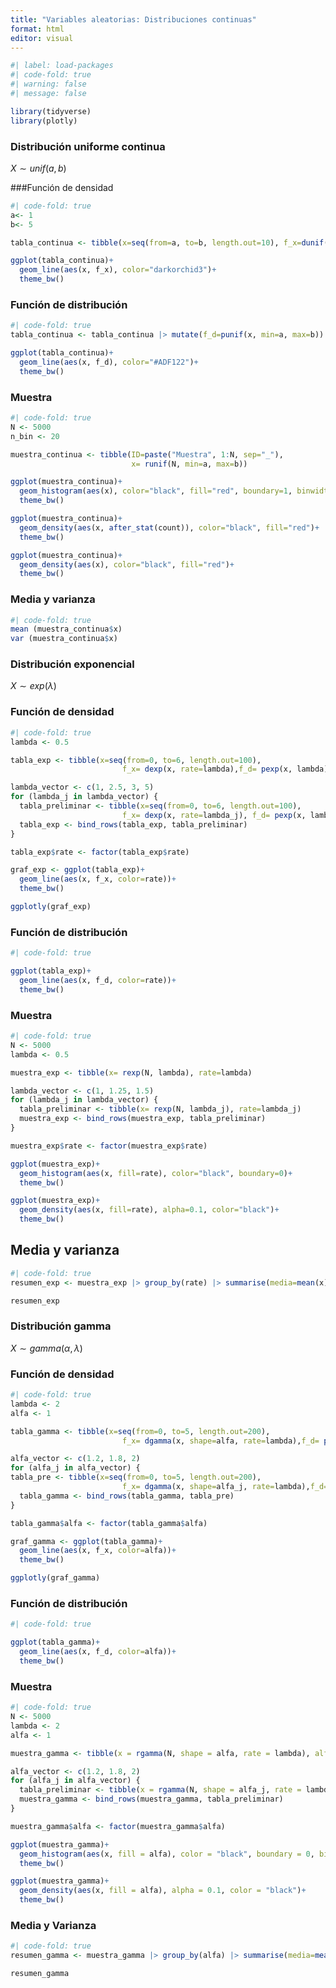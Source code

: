 ---
title: "Variables aleatorias: Distribuciones continuas"
format: html
editor: visual
---

```{r}
#| label: load-packages
#| code-fold: true
#| warning: false
#| message: false

library(tidyverse)
library(plotly)
```

### Distribución uniforme continua

$X\sim unif(a,b)$

###Función de densidad

```{r}
#| code-fold: true
a<- 1
b<- 5

tabla_continua <- tibble(x=seq(from=a, to=b, length.out=10), f_x=dunif(x, min=a, max=b))

ggplot(tabla_continua)+
  geom_line(aes(x, f_x), color="darkorchid3")+
  theme_bw()
```

### Función de distribución

```{r}
#| code-fold: true
tabla_continua <- tabla_continua |> mutate(f_d=punif(x, min=a, max=b))

ggplot(tabla_continua)+
  geom_line(aes(x, f_d), color="#ADF122")+
  theme_bw()
```

### Muestra

```{r}
#| code-fold: true
N <- 5000
n_bin <- 20

muestra_continua <- tibble(ID=paste("Muestra", 1:N, sep="_"),
                           x= runif(N, min=a, max=b))

ggplot(muestra_continua)+
  geom_histogram(aes(x), color="black", fill="red", boundary=1, binwidth = (b-a)/n_bin)+
  theme_bw()

ggplot(muestra_continua)+
  geom_density(aes(x, after_stat(count)), color="black", fill="red")+
  theme_bw()

ggplot(muestra_continua)+
  geom_density(aes(x), color="black", fill="red")+
  theme_bw()

```

### Media y varianza

```{r}
#| code-fold: true
mean (muestra_continua$x)
var (muestra_continua$x)
```

### Distribución exponencial

$X\sim exp(\lambda)$

### Función de densidad

```{r}
#| code-fold: true
lambda <- 0.5

tabla_exp <- tibble(x=seq(from=0, to=6, length.out=100),
                         f_x= dexp(x, rate=lambda),f_d= pexp(x, lambda), rate=lambda)

lambda_vector <- c(1, 2.5, 3, 5)
for (lambda_j in lambda_vector) {
  tabla_preliminar <- tibble(x=seq(from=0, to=6, length.out=100),
                         f_x= dexp(x, rate=lambda_j), f_d= pexp(x, lambda_j), rate=lambda_j)
  tabla_exp <- bind_rows(tabla_exp, tabla_preliminar)
}

tabla_exp$rate <- factor(tabla_exp$rate)

graf_exp <- ggplot(tabla_exp)+
  geom_line(aes(x, f_x, color=rate))+
  theme_bw()

ggplotly(graf_exp)

```

### Función de distribución

```{r}
#| code-fold: true

ggplot(tabla_exp)+
  geom_line(aes(x, f_d, color=rate))+
  theme_bw()

```

### Muestra

```{r}
#| code-fold: true
N <- 5000
lambda <- 0.5

muestra_exp <- tibble(x= rexp(N, lambda), rate=lambda)

lambda_vector <- c(1, 1.25, 1.5)
for (lambda_j in lambda_vector) {
  tabla_preliminar <- tibble(x= rexp(N, lambda_j), rate=lambda_j)
  muestra_exp <- bind_rows(muestra_exp, tabla_preliminar)
}

muestra_exp$rate <- factor(muestra_exp$rate)

ggplot(muestra_exp)+
  geom_histogram(aes(x, fill=rate), color="black", boundary=0)+
  theme_bw()

ggplot(muestra_exp)+
  geom_density(aes(x, fill=rate), alpha=0.1, color="black")+
  theme_bw()

```

## Media y varianza

```{r}
#| code-fold: true
resumen_exp <- muestra_exp |> group_by(rate) |> summarise(media=mean(x), varianza=var(x))

resumen_exp

```

### Distribución gamma

$X\sim gamma(\alpha, \lambda)$

### Función de densidad

```{r}
#| code-fold: true
lambda <- 2
alfa <- 1

tabla_gamma <- tibble(x=seq(from=0, to=5, length.out=200),
                         f_x= dgamma(x, shape=alfa, rate=lambda),f_d= pgamma(x, shape=alfa, rate=lambda), alfa=alfa)

alfa_vector <- c(1.2, 1.8, 2)
for (alfa_j in alfa_vector) {
tabla_pre <- tibble(x=seq(from=0, to=5, length.out=200),
                         f_x= dgamma(x, shape=alfa_j, rate=lambda),f_d= pgamma(x, shape=alfa_j, rate=lambda), alfa=alfa_j)
  tabla_gamma <- bind_rows(tabla_gamma, tabla_pre)
}

tabla_gamma$alfa <- factor(tabla_gamma$alfa)

graf_gamma <- ggplot(tabla_gamma)+
  geom_line(aes(x, f_x, color=alfa))+
  theme_bw()

ggplotly(graf_gamma)

```

### Función de distribución

```{r}
#| code-fold: true

ggplot(tabla_gamma)+
  geom_line(aes(x, f_d, color=alfa))+
  theme_bw()

```

### Muestra

```{r}
#| code-fold: true
N <- 5000
lambda <- 2
alfa <- 1

muestra_gamma <- tibble(x = rgamma(N, shape = alfa, rate = lambda), alfa = alfa)

alfa_vector <- c(1.2, 1.8, 2)
for (alfa_j in alfa_vector) {
  tabla_preliminar <- tibble(x = rgamma(N, shape = alfa_j, rate = lambda), alfa = alfa_j)
  muestra_gamma <- bind_rows(muestra_gamma, tabla_preliminar)
}

muestra_gamma$alfa <- factor(muestra_gamma$alfa)

ggplot(muestra_gamma)+
  geom_histogram(aes(x, fill = alfa), color = "black", boundary = 0, binwidth = 0.5)+
  theme_bw()

ggplot(muestra_gamma)+
  geom_density(aes(x, fill = alfa), alpha = 0.1, color = "black")+ 
  theme_bw()

```
### Media y Varianza

```{r}
#| code-fold: true
resumen_gamma <- muestra_gamma |> group_by(alfa) |> summarise(media=mean(x), varianza=var(x))

resumen_gamma
```
